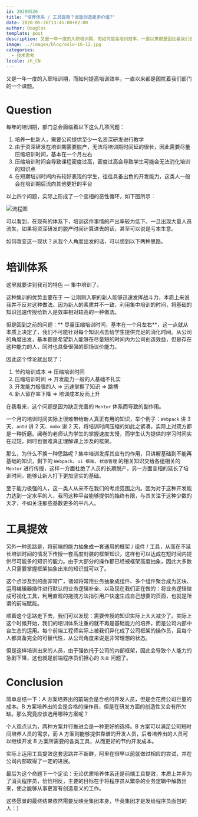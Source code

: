 ```yaml
---
id: 20200526
title: "培养体系 / 工具提效？谁能创造更多价值?"
date: 2020-05-26T13:45:00+02:00
author: Douglas
template: post
description: 又是一年一度的入职培训期，而如何提高培训效率，一直以来都是困扰着我们部门的一个课题。
image: ../images/blog/oslo-16-12.jpg
categories:
  - 技术思考
locale: zh_CN
---
```


又是一年一度的入职培训期，而如何提高培训效率，一直以来都是困扰着我们部门的一个课题。

# Question

每年的培训期，部门总会面临着以下这么几项问题：

1. 培养一批新人，需要公司提供至少一名资深研发进行教学
2. 由于资深研发在培训期需要脱产，无法将培训期时间延的很长，因此需要尽量压缩培训时间，基本在一个月左右
3. 压缩培训时间会导致课程密度过高，密度过高会导致学生可能会无法消化培训的知识点
4. 在短期培训时间内有较好表现的学生，往往具备出色的开发能力，这类人一般会在培训期后流向其他更好的平台

以上四个问题，实际上形成了一个变相的恶性循环，如下图所示：

![流程图](http://imagetemp.oss-cn-beijing.aliyuncs.com/blog/2020-05-26-%E6%B5%81%E7%A8%8B%E5%9B%BE.jpg?x-oss-process=style/TestCompress)

可以看到，在现有的体系下，培训这件事情的产出率较为低下。一旦出现大量人员流失，如果将资深研发的脱产时间计算进去的话，甚至可以说是亏本生意。

如何改变这一现状？从我个人角度出发的话，可以想到以下两种思路。

# 培训体系

这里就要讲到我司的特色 — 集中培训了。

这种集训的优势主要在于 — 让刚刚入职的新人能够迅速发挥战斗力，本质上来说我并不反对这种做法。因为新人的素质并不一致，利用集中培训的时间，将基础的知识迅速传授给新人是效率相对较高的一种做法。

但是回到之前的问题：** 尽量压缩培训时间，基本在一个月左右**，这一点就从本质上决定了，我们不可能针对每个知识点去给学生提供充足的消化时间。从公司的角度出发，基本都是希望新人能够在尽量短的时间内为公司创造效益，但是存在这种能力的人，同时也具备很强的职场议价能力。

因此这个悖论就出现了：

1. 节约培训成本 =\> 压缩培训时间
2. 压缩培训时间 =\> 开发能力一般的人基础不扎实
3. 开发能力极强的人 =\> 迅速掌握了知识 =\> 跳槽
4. 新人留存率下降 =\> 培训成本反而上升

在我看来，这个问题是因为缺乏完善的 `Mentor` 体系而导致的副作用。

一个月的培训时间实际上很难带给新人真正有用的知识，举个例子：`Webpack` 讲 3 天、`antd` 讲 2 天、`mobx` 讲 2 天，将培训时间压缩的如此之紧凑，实际上对双方都是一种折磨。阅卷的老师认为学生的掌握速度太慢，而学生认为提供的学习时间实在过短，同时也很难真正理解课上涉及的框架。

那么，为什么不换一种思路呢？集中培训发挥其应有的作用，只讲解基础到不能再基础的知识，剩下的 `Webpack`、`ui 框架`、`状态管理` 的相关知识交给各组相关的 `Mentor` 进行传授，这样一方面杜绝了人员的长期脱产，另一方面变相的延长了培训时间，能够让新人打下更加坚实的基础。

至于能力极强的人，这一类人从来不在我们的考虑范围之内。因为对于这种开发能力达到一定水平的人，我司这种平台能够提供的始终有限，与其关注于这种少数的天才，不如关注那些基数更多的平凡人。

# 工具提效

另外一种思路是，将前端的能力抽象成一套通用的框架 / 组件 / 工具，从而在不延长培训时间的情况下传授一套高度封装的框架知识，这样也可以达成在短时间内提供尽可能多的知识的能力。由于大部分的操作都已经被框架高度抽象，因此大多数人只需要掌握框架抽象出来的知识就可以了。

这个点涉及到的面非常广，诸如将常用业务抽象成组件、多个组件聚合成为区块、运用编辑器插件进行默认的业务逻辑补全、以及现在我们正在做的：将业务逻辑做成可视化工具，利用直观的拖拽方法指引用户快速生成自己想要的页面，也就是所谓的前端赋能。

顺着这个思路走下去，我们可以发现：需要传授的知识实际上大大减少了。实际上这个时候开始，我们的培训体系注重的就不再是基础能力的培养，而是公司内部中台生态的运用。每个前端工程师实际上被我们异化成了公司框架的操作员，且每个人都具备完全的可替代性，从公司角度来说是非常理想的状态。

但是这样培训出来的人员，由于强依托于公司的内部框架，因此会导致个人能力的急剧下降，这也就是前端程序员们担心的 `失业` 问题了。

# Conclusion

简单总结一下：A 方案培养出的前端会是合格的开发人员，但是会花费公司巨量的成本。B 方案培养出的会是合格的操作员，但是在研发方面的创造性又会有所欠缺。那么究竟应该选用哪种方案呢？

个人观点认为，两种方案并行推进会是一种更好的选择。B 方案可以满足公司短时间培养人员的需求，而 A 方案则能够提供靠谱的开发人员，后者培养出的人员可以继续开发 B 方案所需要的各类工具，从而更好的节约开发成本。

实际上运用工具提效这套思路并不新鲜，阿里在很早以前就做过相应的尝试，并在公司内部取得了一定的进展。

最后为这个命题下一个定论：无论优质培养体系还是前端工具提效，本质上并非为了消灭程序员，恰恰相反，主要的目标在于将程序员从繁杂的业务逻辑中解救出来，使之能够从事更富有创造意义的工作。

这些愿景的最终结果依然需要反映至集团本身，毕竟集团才是发给程序员面包的人：）
